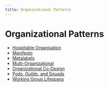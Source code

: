 ```yaml
---
title: Organizational Patterns
---
```


# Organizational Patterns

- [Hospitable Organisation](organizational-patterns/hospitable-organisation)
- [Manifesto](organizational-patterns/manifesto)
- [Metalabels](organizational-patterns/metalabels)
- [Multi-Organizational](organizational-patterns/multi-organizational)
- [Organizational Co-Design](organizational-patterns/organizational-co-design)
- [Pods, Guilds, and Squads](organizational-patterns/pods-guilds-and-squads)
- [Working Group Lifespans](organizational-patterns/working-group-lifespans)
